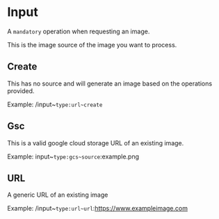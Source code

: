 # Input

A `mandatory` operation when requesting an image.

This is the image source of the image you want to process.

## Create

This has no source and will generate an image based on the operations provided.

Example: /input~`type:url~create`

## Gsc

This is a valid google cloud storage URL of an existing image.

Example: input~`type:gcs~source`:example.png

## URL

A generic URL of an existing image

Example: /input~`type:url~url`:https://www.exampleimage.com
